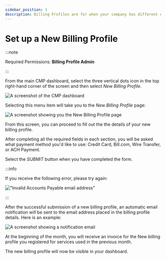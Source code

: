 ```yaml
---
sidebar_position: 1
description: Billing Profiles are for when your company has different entities requiring separate invoices. They help you customize the way each entity is invoiced.
---
```


# Set up a New Billing Profile

:::note

Required Permissions: **Billing Profile Admin**

:::

From the main CMP dashboard, select the three vertical dots icon in the top right-hand corner of the screen and then select _New Billing Profile_.

![A screenshot of the CMP dashboard](../assets/png/cmp-new-billing-profile-menu-item.png)

Selecting this menu item will take you to the _New Billing Profile_ page:

![A screenshot showing you the _New Billing Profile_ page](../assets/png/cmp-new-billing-profile-screen.png)

From this screen, you can proceed to fill out the the details of your new billing profile.

After completing all the required fields in each section, you will be asked what payment method you'd like to use: Credit Card, Bill.com, Wire Transfer, or ACH Payment.

Select the _SUBMIT_ button when you have completed the form.

:::info

If you receive the following error, please try again:

!["Invalid Accounts Payable email address"](../assets/png/cmp-invalid-account.png)

:::

After the successful submission of a new billing profile, an automatic email notification will be sent to the email address placed in the billing profile details. Here is an example:

![A screenshot showing a notification email](../assets/png/email-payment-confirmation.png)

At the beginning of the month, you will receive an invoice for the New billing profile you registered for services used in the previous month.

The new billing profile will now be visible in your dashboard.
